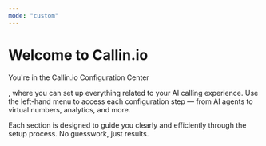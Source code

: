 ```yaml
---
mode: "custom"
---
```


<h1 style={{ textAlign:"center",fontSize:"2rem",fontWeight:"bold",marginBottom:"1rem" }}>
Welcome to Callin.io

</h1>

<div style={{ textAlign:"center",marginTop:"1rem",marginBottom:"2rem",maxWidth:"800px",marginLeft:"auto",marginRight:"auto",lineHeight:"1.8" }}>
<p style={{ fontSize:"1.1rem" }}>
You're in the Callin.io Configuration Center

, where you can set up everything related to your AI calling experience. Use the left-hand menu to access each configuration step — from AI agents to virtual numbers, analytics, and more.

</p>

<p style={{ fontSize:"1.1rem",marginTop:"1rem" }}>
Each section is designed to guide you clearly and efficiently through the setup process. No guesswork, just results.

</p>

</div>